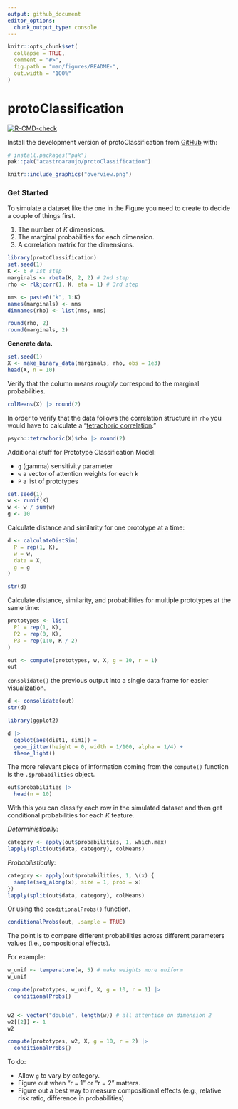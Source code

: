 ```yaml
---
output: github_document
editor_options: 
  chunk_output_type: console
---
```


<!-- README.md is generated from README.Rmd. Please edit that file -->

```r
knitr::opts_chunk$set(
  collapse = TRUE,
  comment = "#>",
  fig.path = "man/figures/README-",
  out.width = "100%"
)
```

# protoClassification

<!-- badges: start -->
[![R-CMD-check](https://github.com/acastroaraujo/protoClassification/actions/workflows/R-CMD-check.yaml/badge.svg)](https://github.com/acastroaraujo/protoClassification/actions/workflows/R-CMD-check.yaml)
<!-- badges: end -->

Install the development version of protoClassification from [GitHub](https://github.com/) with:

``` r
# install.packages("pak")
pak::pak("acastroaraujo/protoClassification")
```

```r
knitr::include_graphics("overview.png")
```

### Get Started

To simulate a dataset like the one in the Figure you need to create to decide a couple of things first.

1. The number of $K$ dimensions.
2. The marginal probabilities for each dimension.
3. A correlation matrix for the dimensions.

```r
library(protoClassification)
set.seed(1)
K <- 6 # 1st step
marginals <- rbeta(K, 2, 2) # 2nd step
rho <- rlkjcorr(1, K, eta = 1) # 3rd step

nms <- paste0("k", 1:K)
names(marginals) <- nms
dimnames(rho) <- list(nms, nms)

round(rho, 2)
round(marginals, 2)
```

**Generate data.**

```r
set.seed(1)
X <- make_binary_data(marginals, rho, obs = 1e3)
head(X, n = 10)
```

Verify that the column means _roughly_ correspond to the marginal probabilities.

```r
colMeans(X) |> round(2)
```

In order to verify that the data follows the correlation structure in `rho` you would have to calculate a "[tetrachoric correlation](https://en.wikipedia.org/wiki/Polychoric_correlation)."

```r
psych::tetrachoric(X)$rho |> round(2)
```

Additional stuff for Prototype Classification Model:

- `g` (gamma) sensitivity parameter
- `w` a vector of attention weights for each k
- `P` a list of prototypes

```r
set.seed(1)
w <- runif(K)
w <- w / sum(w)
g <- 10
```

Calculate distance and similarity for one prototype at a time:

```r
d <- calculateDistSim(
  P = rep(1, K), 
  w = w, 
  data = X, 
  g = g
)

str(d)
```

Calculate distance, similarity, and probabilities for multiple prototypes at the same time:

```r
prototypes <- list(
  P1 = rep(1, K),
  P2 = rep(0, K),
  P3 = rep(1:0, K / 2)
)

out <- compute(prototypes, w, X, g = 10, r = 1)
out
```

`consolidate()` the previous output into a single data frame for easier visualization.

```r
d <- consolidate(out)
str(d)

library(ggplot2)

d |> 
  ggplot(aes(dist1, sim1)) + 
  geom_jitter(height = 0, width = 1/100, alpha = 1/4) + 
  theme_light()
```


The more relevant piece of information coming from the `compute()` function is the `.$probabilities` object.

```r
out$probabilities |> 
  head(n = 10)
```

With this you can classify each row in the simulated dataset and then get conditional probabilities for each $K$ feature.

_Deterministically:_

```r
category <- apply(out$probabilities, 1, which.max)
lapply(split(out$data, category), colMeans)
```

_Probabilistically:_

```r
category <- apply(out$probabilities, 1, \(x) {
  sample(seq_along(x), size = 1, prob = x)
})
lapply(split(out$data, category), colMeans)
```

Or using the `conditionalProbs()` function.

```r
conditionalProbs(out, .sample = TRUE)
```

The point is to compare different probabilities across different parameters values (i.e., compositional effects).

For example:

```r
w_unif <- temperature(w, 5) # make weights more uniform
w_unif

compute(prototypes, w_unif, X, g = 10, r = 1) |> 
  conditionalProbs() 


w2 <- vector("double", length(w)) # all attention on dimension 2
w2[[2]] <- 1
w2

compute(prototypes, w2, X, g = 10, r = 2) |> 
  conditionalProbs() 
```

To do:

- Allow `g` to vary by category. 
- Figure out when "r = 1" or "r = 2" matters.
- Figure out a best way to measure compositional effects (e.g., relative risk ratio, difference in probabilities)

